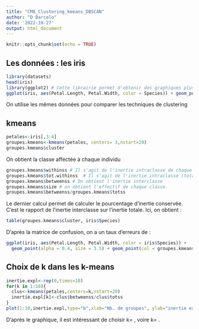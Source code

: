 ---
title: "CM8_Clustering_kmeans_DBSCAN"
author: "D Barcelo"
date: '2022-10-27'
output: html_document
---

```{r setup, include=FALSE}
knitr::opts_chunk$set(echo = TRUE)
```


## Les données : les iris
```{r }
library(datasets)
head(iris) 
library(ggplot2) # Cette librairie permet d'obtenir des graphiques plus soignés
ggplot(iris, aes(Petal.Length, Petal.Width, color = Species)) + geom_point()
```
On utilise les mêmes données pour comparer les techniques de clustering

## kmeans
```{r }
petales<-iris[,3:4]
groupes.kmeans<-kmeans(petales, centers= 3,nstart=20)  
groupes.kmeans$cluster  
```
On obtient la classe affectée à chaque individu

```{r }
groupes.kmeans$withinss # Il s'agit de l'inertie intraclasse de chaque classe
groupes.kmeans$tot.withinss  # Il s'agit de l'inertie intraclasse (totale)
groupes.kmeans$betweenss # On obtient l'inertie interclasse
groupes.kmeans$size # on obtient l'effectif de chaque classe.
groupes.kmeans$betweenss/groupes.kmeans$totss
```
Le dernier calcul permet de calculer le pourcentage d'inertie conservée. C'est le rapport de l'inertie interclasse sur l'inertie totale.
Ici, on obtient : 

```{r }
table(groupes.kmeans$cluster, iris$Species)
```
D'après la matrice de confusion, on a un taux d'erreurs de :

```{r }
ggplot(iris, aes(Petal.Length, Petal.Width, color = iris$Species)) + 
  geom_point(alpha = 0.4, size = 3.5) + geom_point(col = groupes.kmeans$cluster)
```

## Choix de k dans les k-means
```{r }
inertie.expl<-rep(0,times=10)
for(k in 1:10){
  clus<-kmeans(petales,centers=k,nstart=20)
  inertie.expl[k]<-clus$betweenss/clus$totss
}
plot(1:10,inertie.expl,type="b",xlab="Nb. de groupes", ylab="inertie expliquée")
```


 D'après le graphique, il est intéressant de choisir k= , voire k= .